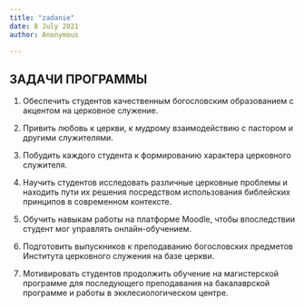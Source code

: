 ```yaml
---
title: "zadanie"
date: 8 July 2021
author: Anonymous

---
```

## **ЗАДАЧИ ПРОГРАММЫ**

1.  Обеспечить студентов качественным богословским образованием с акцентом на церковное служение.
    
2.  Привить любовь к церкви, к мудрому взаимодействию с пастором и другими служителями.
    
3.  Побудить каждого студента к формированию характера церковного служителя.
    
4.  Научить студентов исследовать различные церковные проблемы и находить пути их решения посредством использования библейских принципов в современном контексте.
    
5.  Обучить навыкам работы на платформе Moodle, чтобы впоследствии студент мог управлять онлайн-обучением.
    
6.  Подготовить выпускников к преподаванию богословских предметов Института церковного служения на базе церкви.
    
7.  Мотивировать студентов продолжить обучение на магистерской программе для последующего преподавания на бакалаврской программе и работы в экклесиологическом центре.